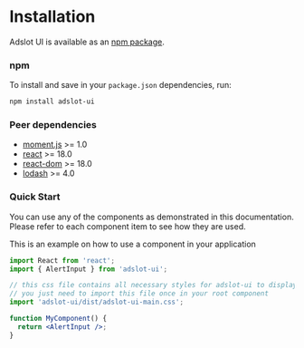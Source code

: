 
<Meta title="Getting Started/Installation" />

# Installation

Adslot UI is available as an [npm package](https://www.npmjs.com/package/adslot-ui).

### npm

To install and save in your `package.json` dependencies, run:

```bash
npm install adslot-ui
```

### Peer dependencies

- [moment.js](https://github.com/moment/moment) >= 1.0
- [react](https://github.com/facebook/react) >= 18.0
- [react-dom](https://github.com/facebook/react/tree/master/packages/react-dom) >= 18.0
- [lodash](https://github.com/lodash/lodash) >= 4.0

### Quick Start

You can use any of the components as demonstrated in this documentation. Please refer to each component item to see how they are used.

This is an example on how to use a component in your application

```jsx
import React from 'react';
import { AlertInput } from 'adslot-ui';

// this css file contains all necessary styles for adslot-ui to display correctly
// you just need to import this file once in your root component
import 'adslot-ui/dist/adslot-ui-main.css';

function MyComponent() {
  return <AlertInput />;
}
```
